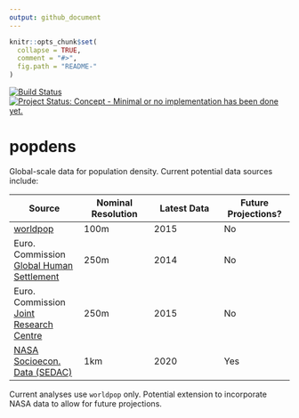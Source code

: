 ```yaml
---
output: github_document
---
```


<!-- README.md is generated from README.Rmd. Please edit that file -->

```r
knitr::opts_chunk$set(
  collapse = TRUE,
  comment = "#>",
  fig.path = "README-"
)
```

[![Build Status](https://travis-ci.org/ATFutures/popdens.svg)](https://travis-ci.org/ATFutures/popdens) 
[![Project Status: Concept - Minimal or no implementation has been done yet.](http://www.repostatus.org/badges/0.1.0/concept.svg)](http://www.repostatus.org/#concept)

# popdens

Global-scale data for population density. Current potential data sources
include:

Source | Nominal Resolution | Latest Data | Future Projections? |
| ----- | ----- | ----- | ----- |
[worldpop](http://www.worldpop.org.uk/) | 100m | 2015 | No |
Euro. Commission [Global Human Settlement](http://ghslsys.jrc.ec.europa.eu/ghs_pop.php) | 250m | 2014 | No |
Euro. Commission [Joint Research Centre](http://data.jrc.ec.europa.eu/dataset/jrc-ghsl-ghs_pop_gpw4_globe_r2015a/resource/ece1dd0b-a69a-4804-a69b-0984b15efcdd)| 250m | 2015 | No |
[NASA Socioecon. Data (SEDAC)](http://sedac.ciesin.columbia.edu/data/collection/gpw-v3) | 1km | 2020 | Yes |

Current analyses use `worldpop` only. Potential extension to incorporate NASA
data to allow for future projections.
